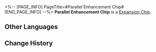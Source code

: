 <%-- [PAGE_INFO]
PageTitle=#Parallel Enhancement Chip#
[END_PAGE_INFO] --%>
{{Item Infobox
|id          = 250222
|image       = Item Parallel Enhancement Chip.png
|type        = Expansion Chip
|invCategory = 
|rarity      = 4
|effect      = After using an attack, increase DMG received by the wearer and the attacked enemies.
|description = A game item in Aetherium Wars. Aether Spirits will gain a special enhanced ability after equipping it.
}}
'''Parallel Enhancement Chip''' is a [[Expansion Chip]].

==Other Languages==
{{Other Languages
|en   = Parallel Enhancement Chip
|zhs  = 并行强化芯片
|zht  = 並行強化晶片
|ja   = チップ「並行強化」
|ko   = 병렬 강화 칩
|es   = Chip de potenciación paralela
|fr   = Puce de renforcement mutuel
|ru   = Чип параллельного улучшения
|th   = ชิปเสริมพลังแนวขนาน
|vi   = Chip Cường Hóa Song Song
|de   = Chip: Paralleloptimierung
|id   = Parallel Enhancement Chip
|pt   = Chip de Aprimoramento Paralelo
}}

==Change History==
{{Change History|2.0}}